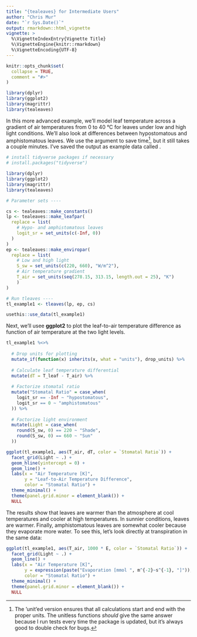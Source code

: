 ```yaml
---
title: "{tealeaves} for Intermediate Users"
author: "Chris Mur"
date: "`r Sys.Date()`"
output: rmarkdown::html_vignette
vignette: >
  %\VignetteIndexEntry{Vignette Title}
  %\VignetteEngine{knitr::rmarkdown}
  %\VignetteEncoding{UTF-8}
---
```


```r
knitr::opts_chunk$set(
  collapse = TRUE,
  comment = "#>"
)

library(dplyr)
library(ggplot2)
library(magrittr)
library(tealeaves)

```

In this more advanced example, we'll model leaf temperature across a gradient of air temperatures from 0 to 40 °C for leaves under low and high light conditions. We'll also look at differences between hypostomatous and amphistomatous leaves. We use the \code{unitless = TRUE} argument to save time^[The 'unit'ed version ensures that all calculations start and end with the proper units. The unitless functions *should* give the same answer because I run tests every time the package is updated, but it's always good to double check for bugs.], but it still takes a couple minutes. I've saved the output as example data called \code{tl_example1}.

```r

# install tidyverse packages if necessary
# install.packages("tidyverse")

library(dplyr)
library(ggplot2)
library(magrittr)
library(tealeaves)

# Parameter sets ----

cs <- tealeaves::make_constants()
lp <- tealeaves::make_leafpar(
  replace = list(
    # Hypo- and amphistomatous leaves
    logit_sr = set_units(c(-Inf, 0))
  )
)
ep <- tealeaves::make_enviropar(
  replace = list(
    # Low and high light
    S_sw = set_units(c(220, 660), "W/m^2"),
    # Air temperature gradient
    T_air = set_units(seq(278.15, 313.15, length.out = 25), "K")  
    )
)

# Run tleaves ----
tl_example1 <- tleaves(lp, ep, cs)

usethis::use_data(tl_example1)

```

Next, we'll usee **ggplot2** to plot the leaf-to-air temperature difference as function of air temperature at the two light levels.

```r

tl_example1 %<>%
  
  # Drop units for plotting
  mutate_if(function(x) inherits(x, what = "units"), drop_units) %>%
  
  # Calculate leaf temperature differential
  mutate(dT = T_leaf - T_air) %>%
  
  # Factorize stomatal ratio 
  mutate("Stomatal Ratio" = case_when(
    logit_sr == -Inf ~ "hypostomatous",
    logit_sr == 0 ~ "amphistomatous"
  )) %>%
  
  # Factorize light environment 
  mutate(Light = case_when(
    round(S_sw, 0) == 220 ~ "Shade",
    round(S_sw, 0) == 660 ~ "Sun"
  ))

ggplot(tl_example1, aes(T_air, dT, color = `Stomatal Ratio`)) +
  facet_grid(Light ~ .) + 
  geom_hline(yintercept = 0) +
  geom_line() +
  labs(x = "Air Temperature [K]", 
       y = "Leaf-to-Air Temperature Difference",
       color = "Stomatal Ratio") + 
  theme_minimal() + 
  theme(panel.grid.minor = element_blank()) +
  NULL

```

The results show that leaves are warmer than the atmosphere at cool temperatures and cooler at high temperatures. In sunnier conditions, leaves are warmer. Finally, amphistomatous leaves are somewhat cooler because they evaporate more water. To see this, let's look directly at transpiration in the same data:

```r

ggplot(tl_example1, aes(T_air, 1000 * E, color = `Stomatal Ratio`)) +
  facet_grid(Light ~ .) + 
  geom_line() +
  labs(x = "Air Temperature [K]", 
       y = expression(paste("Evaporation [mmol ", m^{-2}~s^{-1}, "]")),
       color = "Stomatal Ratio") + 
  theme_minimal() + 
  theme(panel.grid.minor = element_blank()) +
  NULL

```

